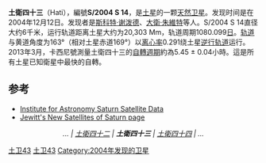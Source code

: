 '''土衛四十三'''（Hati），編號'''S/2004 S 14'''，是[[土星|土星]]的一颗[[天然卫星|天然卫星]]。发现时间是在2004年12月12日。发现者是[[斯科特·谢泼德|斯科特·谢泼德]]、[[大衛·朱維特|大衛·朱維特]]等人。S/2004 S 14直径大约6千米，运行轨道距离土星大约为20,303 Mm，轨道周期1080.099[[日|日]]。[[轨道倾角|轨道]]与黄道角度为163°（相对土星赤道169°）以[[离心率|离心率]]0.291绕土星[[逆行轨道|逆行轨道]]运行。2013年3月，卡西尼號測量土衛四十三的[[自轉週期|自轉週期]]約為5.45 ± 0.04小時。這是所有土星已知衛星中最快的自轉。

== 参考 ==
* [https://web.archive.org/web/20030707063315/http://www.ifa.hawaii.edu/~sheppard/satellites/satsatdata.html Institute for Astronomy Saturn Satellite Data]
* [https://web.archive.org/web/20090918101304/http://www.ifa.hawaii.edu/~jewitt/saturn2005.html Jewitt's New Satellites of Saturn page]

{{clear}}
<center>''... | [[土衛四十二|土衛四十二]] | '''土衛四十三''' | [[土衛四十四|土衛四十四]] | ...''</center>
{{土星的卫星}}
{{Moon-stub}}

[[Category:土星的卫星|土卫43]]
[[Category:诺尔斯卫星群|土卫43]]
[[Category:2004年发现的卫星|Category:2004年发现的卫星]]